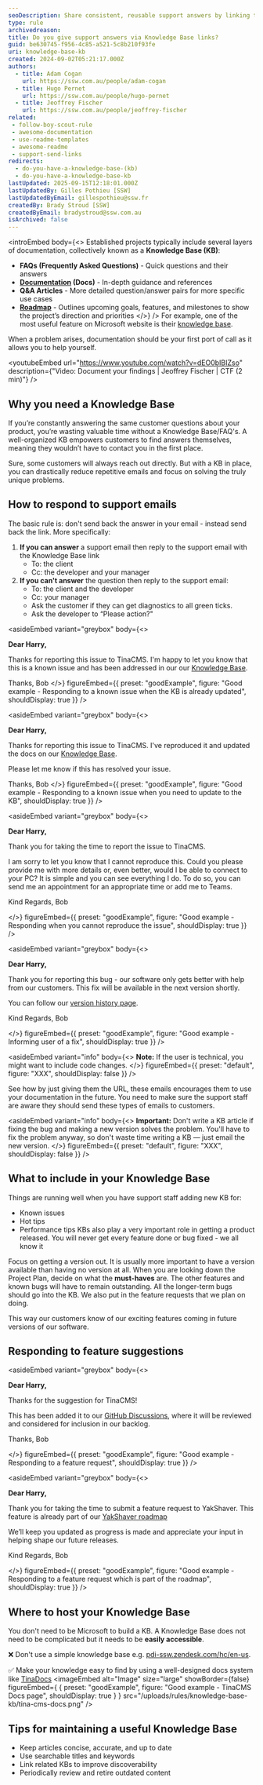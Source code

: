 ```yaml
---
seoDescription: Share consistent, reusable support answers by linking to your Knowledge Base instead of retyping replies.
type: rule
archivedreason:
title: Do you give support answers via Knowledge Base links?
guid: be630745-f956-4c85-a521-5c8b210f93fe
uri: knowledge-base-kb
created: 2024-09-02T05:21:17.000Z
authors:
  - title: Adam Cogan
    url: https://ssw.com.au/people/adam-cogan
  - title: Hugo Pernet
    url: https://ssw.com.au/people/hugo-pernet
  - title: Jeoffrey Fischer
    url: https://ssw.com.au/people/jeoffrey-fischer
related:
 - follow-boy-scout-rule
 - awesome-documentation
 - use-readme-templates
 - awesome-readme
 - support-send-links
redirects:
  - do-you-have-a-knowledge-base-(kb)
  - do-you-have-a-knowledge-base-kb
lastUpdated: 2025-09-15T12:18:01.000Z
lastUpdatedBy: Gilles Pothieu [SSW]
lastUpdatedByEmail: gillespothieu@ssw.fr
createdBy: Brady Stroud [SSW]
createdByEmail: bradystroud@ssw.com.au
isArchived: false
---
```


<introEmbed
  body={<>
Established projects typically include several layers of documentation, collectively known as a **Knowledge Base (KB)**:

* **FAQs (Frequently Asked Questions)** - Quick questions and their answers
* **[Documentation](/awesome-documentation) (Docs)** - In-depth guidance and references
* **Q&A Articles** - More detailed question/answer pairs for more specific use cases
* **[Roadmap](/roadmap)** - Outlines upcoming goals, features, and milestones to show the project’s direction and priorities
  </>}
/>
For example, one of the most useful feature on Microsoft website is their [knowledge base](https://support.microsoft.com/).

When a problem arises, documentation should be your first port of call as it allows you to help yourself.

<youtubeEmbed url="https://www.youtube.com/watch?v=dEO0bIBIZso" description={"Video: Document your findings | Jeoffrey Fischer | CTF (2 min)"} />

## Why you need a Knowledge Base

If you’re constantly answering the same customer questions about your product, you’re wasting valuable time without a Knowledge Base/FAQ's. A well-organized KB empowers customers to find answers themselves, meaning they wouldn’t have to contact you in the first place.

Sure, some customers will always reach out directly. But with a KB in place, you can drastically reduce repetitive emails and focus on solving the truly unique problems.

## How to respond to support emails

The basic rule is: don't send back the answer in your email - instead send back the link. More specifically:

1. **If you can answer** a support email then reply to the support email with the Knowledge Base link
   * To: the client
   * Cc: the developer and your manager
2. **If you can't answer** the question then reply to the support email:
   * To: the client and the developer
   * Cc: your manager
   * Ask the customer if they can get diagnostics to all green ticks.
   * Ask the developer to “Please action?"

<asideEmbed
  variant="greybox"
  body={<>
    
**Dear Harry,**

Thanks for reporting this issue to TinaCMS. I'm happy to let you know that this is a known issue and has been addressed in our our [Knowledge Base](https://tina.io/docs/).

Thanks,
Bob
  </>}
  figureEmbed={{
    preset: "goodExample",
    figure: "Good example - Responding to a known issue when the KB is already updated",
    shouldDisplay: true
  }}
/>

<asideEmbed
  variant="greybox"
  body={<>
    
**Dear Harry,**

Thanks for reporting this issue to TinaCMS. I've reproduced it and updated the docs on our [Knowledge Base](https://tina.io/docs/).

Please let me know if this has resolved your issue.

Thanks,
Bob
  </>}
  figureEmbed={{
    preset: "goodExample",
    figure: "Good example - Responding to a known issue when you need to update to the KB",
    shouldDisplay: true
  }}
/>

<asideEmbed
  variant="greybox"
  body={<>
    
**Dear Harry,**

Thank you for taking the time to report the issue to TinaCMS.

I am sorry to let you know that I cannot reproduce this. Could you please provide me with more details or, even better, would I be able to connect to your PC? It is simple and you can see everything I do. To do so, you can send me an appointment for an appropriate time or add me to Teams.

Kind Regards,
Bob

  </>}
  figureEmbed={{
    preset: "goodExample",
    figure: "Good example - Responding when you cannot reproduce the issue",
    shouldDisplay: true
  }}
/>

<asideEmbed
  variant="greybox"
  body={<>
    
**Dear Harry,**

Thank you for reporting this bug - our software only gets better with help from our customers. This fix will be available in the next version shortly.

You can follow our [version history page](https://tina.io/whats-new/tinacms).

Kind Regards,
Bob

  </>}
  figureEmbed={{
    preset: "goodExample",
    figure: "Good example - Informing user of a fix",
    shouldDisplay: true
  }}
/>

<asideEmbed
  variant="info"
  body={<>
    **Note:** If the user is technical, you might want to include code changes.
  </>}
  figureEmbed={{
    preset: "default",
    figure: "XXX",
    shouldDisplay: false
  }}
/>

See how by just giving them the URL, these emails encourages them to use your documentation in the future. You need to make sure the support staff are aware they should send these types of emails to customers.

<asideEmbed
  variant="info"
  body={<>
    **Important:** Don't write a KB article if fixing the bug and making a new version solves the problem. You'll have to fix the problem anyway, so don't waste time writing a KB — just email the new version.
  </>}
  figureEmbed={{
    preset: "default",
    figure: "XXX",
    shouldDisplay: false
  }}
/>

## What to include in your Knowledge Base

Things are running well when you have support staff adding new KB for:

* Known issues
* Hot tips
* Performance tips KBs also play a very important role in getting a product released. You will never get every feature done or bug fixed - we all know it

Focus on getting a version out. It is usually more important to have a version available than having no version at all. When you are looking down the Project Plan, decide on what the **must-haves** are. The other features and known bugs will have to remain outstanding. All the longer-term bugs should go into the KB. We also put in the feature requests that we plan on doing.

This way our customers know of our exciting features coming in future versions of our software.

## Responding to feature suggestions

<asideEmbed
  variant="greybox"
  body={<>
    
**Dear Harry,**

Thanks for the suggestion for TinaCMS!

This has been added it to our [GitHub Discussions](https://github.com/tinacms/tinacms/discussions), where it will be reviewed and considered for inclusion in our backlog.

Thanks,
Bob

  </>}
  figureEmbed={{
    preset: "goodExample",
    figure: "Good example - Responding to a feature request",
    shouldDisplay: true
  }}
/>

<asideEmbed
  variant="greybox"
  body={<>
    
**Dear Harry,**

Thank you for taking the time to submit a feature request to YakShaver. This feature is already part of our [YakShaver roadmap](https://yakshaver.ai/roadmap)

We’ll keep you updated as progress is made and appreciate your input in helping shape our future releases.

Kind Regards,
Bob

  </>}
  figureEmbed={{
    preset: "goodExample",
    figure: "Good example - Responding to a feature request which is part of the roadmap",
    shouldDisplay: true
  }}
/>

## Where to host your Knowledge Base

You don't need to be Microsoft to build a KB. A Knowledge Base does not need to be complicated but it needs to be **easily accessible**.

❌ Don't use a simple knowledge base e.g. [pdi-ssw.zendesk.com/hc/en-us](https://pdi-ssw.zendesk.com/hc/).

✅ Make your knowledge easy to find by using a well-designed docs system like [TinaDocs](https://tina.io/tinadocs/docs)
<imageEmbed
  alt="Image"
  size="large"
  showBorder={false}
  figureEmbed={ {
    preset: "goodExample",
    figure: "Good example - TinaCMS Docs page",
    shouldDisplay: true
  } }
  src="/uploads/rules/knowledge-base-kb/tina-cms-docs.png"
/>

## Tips for maintaining a useful Knowledge Base

* Keep articles concise, accurate, and up to date
* Use searchable titles and keywords
* Link related KBs to improve discoverability
* Periodically review and retire outdated content
